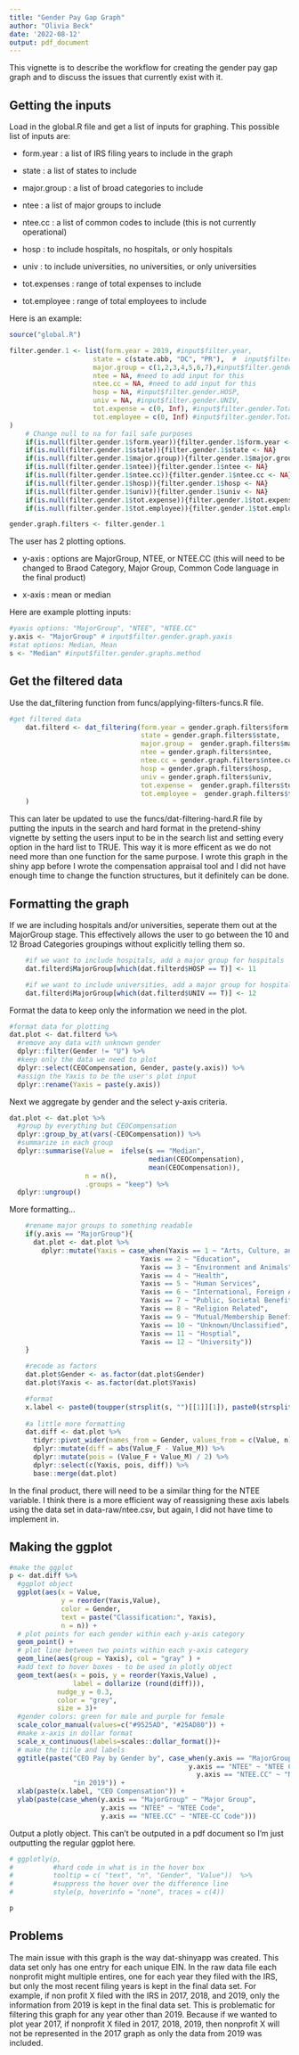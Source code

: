```yaml
---
title: "Gender Pay Gap Graph"
author: "Olivia Beck"
date: '2022-08-12'
output: pdf_document
---
```




This vignette is to describe the workflow for creating the gender pay gap graph and to discuss the issues that currently exist with it. 

## Getting the inputs

Load in the global.R file and get a list of inputs for graphing. This possible list of inputs are: 

- form.year : a list of IRS filing years to include in the graph 

- state : a list of states to include 

- major.group : a list of broad categories to include 

- ntee : a list of major groups to include 

- ntee.cc : a list of common codes to include (this is not currently operational)

- hosp : to include hospitals, no hospitals, or only hospitals 

- univ : to include universities, no universities, or only universities 

- tot.expenses : range of total expenses to include 

- tot.employee : range of total employees to include 

Here is an example: 

```r
source("global.R")

filter.gender.1 <- list(form.year = 2019, #input$filter.year, 
                     state = c(state.abb, "DC", "PR"),  #  input$filter.gender.State,
                     major.group = c(1,2,3,4,5,6,7),#input$filter.gender.MajorGroup,
                     ntee = NA, #need to add input for this
                     ntee.cc = NA, #need to add input for this
                     hosp = NA, #input$filter.gender.HOSP,
                     univ = NA, #input$filter.gender.UNIV,
                     tot.expense = c(0, Inf), #input$filter.gender.TotalExpenses,
                     tot.employee = c(0, Inf) #input$filter.gender.TotalExpenses)
)
    # Change null to na for fail safe purposes 
    if(is.null(filter.gender.1$form.year)){filter.gender.1$form.year <- NA}
    if(is.null(filter.gender.1$state)){filter.gender.1$state <- NA}
    if(is.null(filter.gender.1$major.group)){filter.gender.1$major.group <- NA}
    if(is.null(filter.gender.1$ntee)){filter.gender.1$ntee <- NA}
    if(is.null(filter.gender.1$ntee.cc)){filter.gender.1$ntee.cc <- NA}
    if(is.null(filter.gender.1$hosp)){filter.gender.1$hosp <- NA}
    if(is.null(filter.gender.1$univ)){filter.gender.1$univ <- NA}
    if(is.null(filter.gender.1$tot.expense)){filter.gender.1$tot.expense <- c(-Inf, Inf)}
    if(is.null(filter.gender.1$tot.employee)){filter.gender.1$tot.employee <- c(0, Inf)}

gender.graph.filters <- filter.gender.1


```

The user has 2 plotting options. 

- y-axis : options are MajorGroup, NTEE, or NTEE.CC (this will need to be changed to Braod Category, Major Group, Common Code language in the final product)

- x-axis : mean or median


Here are example plotting inputs: 

```r
#yaxis options: "MajorGroup", "NTEE", "NTEE.CC"
y.axis <- "MajorGroup" # input$filter.gender.graph.yaxis
#stat options: Median, Mean
s <- "Median" #input$filter.gender.graphs.method
```


## Get the filtered data 

Use the dat_filtering function from funcs/applying-filters-funcs.R file. 


```r
#get filtered data
    dat.filterd <- dat_filtering(form.year = gender.graph.filters$form.year,
                                 state = gender.graph.filters$state,
                                 major.group =  gender.graph.filters$major.group,
                                 ntee = gender.graph.filters$ntee,
                                 ntee.cc = gender.graph.filters$ntee.cc,
                                 hosp = gender.graph.filters$hosp,
                                 univ = gender.graph.filters$univ,
                                 tot.expense =  gender.graph.filters$tot.expense,
                                 tot.employee =  gender.graph.filters$tot.employee
    )
```


This can later be updated to use the funcs/dat-filtering-hard.R file by putting the inputs in the search and hard format in the pretend-shiny vignette by setting the users input to be in the search list and setting every option in the hard list to TRUE. This way it is more efficent as we do not need more than one function for the same purpose. I wrote this graph in the shiny app before I wrote the compensation appraisal tool and I did not have enough time to change the function structures, but it definitely can be done.

## Formatting the graph 

If we are including hospitals and/or universities, seperate them out at the MajorGroup stage. This effectively allows the user to go between the 10 and 12 Broad Categories groupings without explicitly telling them so. 

```r
    #if we want to include hospitals, add a major group for hospitals
    dat.filterd$MajorGroup[which(dat.filterd$HOSP == T)] <- 11

    #if we want to include universities, add a major group for hospitals
    dat.filterd$MajorGroup[which(dat.filterd$UNIV == T)] <- 12

```

Format the data to keep only the information we need in the plot.

```r
#format data for plotting
dat.plot <- dat.filterd %>%
  #remove any data with unknown gender
  dplyr::filter(Gender != "U") %>%
  #keep only the data we need to plot
  dplyr::select(CEOCompensation, Gender, paste(y.axis)) %>%
  #assign the Yaxis to be the user's plot input
  dplyr::rename(Yaxis = paste(y.axis)) 

```


Next we aggregate by gender and the select y-axis criteria. 

```r
dat.plot <- dat.plot %>%  
  #group by everything but CEOCompensation
  dplyr::group_by_at(vars(-CEOCompensation)) %>%
  #summarize in each group
  dplyr::summarise(Value =  ifelse(s == "Median", 
                                   median(CEOCompensation), 
                                   mean(CEOCompensation)), 
                   n = n(), 
                   .groups = "keep") %>%
  dplyr::ungroup()

```

More formatting...

```r
    #rename major groups to something readable
    if(y.axis == "MajorGroup"){
      dat.plot <- dat.plot %>%
        dplyr::mutate(Yaxis = case_when(Yaxis == 1 ~ "Arts, Culture, and Humanities",
                                 Yaxis == 2 ~ "Education",
                                 Yaxis == 3 ~ "Environment and Animals",
                                 Yaxis == 4 ~ "Health",
                                 Yaxis == 5 ~ "Human Services",
                                 Yaxis == 6 ~ "International, Foreign Affairs",
                                 Yaxis == 7 ~ "Public, Societal Benefit",
                                 Yaxis == 8 ~ "Religion Related",
                                 Yaxis == 9 ~ "Mutual/Membership Benefit",
                                 Yaxis == 10 ~ "Unknown/Unclassified",
                                 Yaxis == 11 ~ "Hosptial",
                                 Yaxis == 12 ~ "University"))
    }

    #recode as factors
    dat.plot$Gender <- as.factor(dat.plot$Gender)
    dat.plot$Yaxis <- as.factor(dat.plot$Yaxis)

    #format
    x.label <- paste0(toupper(strsplit(s, "")[[1]][1]), paste0(strsplit(s, "")[[1]][-1], collapse = ""), collapse = "")
    
    #a little more formatting
    dat.diff <- dat.plot %>%
      tidyr::pivot_wider(names_from = Gender, values_from = c(Value, n)) %>%
      dplyr::mutate(diff = abs(Value_F - Value_M)) %>%
      dplyr::mutate(pois = (Value_F + Value_M) / 2) %>%
      dplyr::select(c(Yaxis, pois, diff)) %>%
      base::merge(dat.plot)


```

In the final product, there will need to be a similar thing for the NTEE variable. I think there is a more efficient way of reassigning these axis labels using the data set in data-raw/ntee.csv, but again, I did not have time to implement in. 

## Making the ggplot 

```r
#make the ggplot
p <- dat.diff %>%
  #ggplot object 
  ggplot(aes(x = Value,
             y = reorder(Yaxis,Value),
             color = Gender,
             text = paste("Classification:", Yaxis),
             n = n)) +
  # plot points for each gender within each y-axis category
  geom_point() +
  # plot line between two points within each y-axis category
  geom_line(aes(group = Yaxis), col = "gray" ) +
  #add text to hover boxes - to be used in plotly object
  geom_text(aes(x = pois, y = reorder(Yaxis,Value) ,
                label = dollarize (round(diff))),
            nudge_y = 0.3,
            color = "grey",
            size = 3)+
  #gender colors: green for male and purple for female
  scale_color_manual(values=c("#9525AD", "#25AD80")) +
  #make x-axis in dollar format
  scale_x_continuous(labels=scales::dollar_format())+
  # make the title and labels 
  ggtitle(paste("CEO Pay by Gender by", case_when(y.axis == "MajorGroup" ~ "Major Group",
                                             y.axis == "NTEE" ~ "NTEE Code",
                                               y.axis == "NTEE.CC" ~ "NTEE-CC Code"),
                "in 2019")) +
  xlab(paste(x.label, "CEO Compensation")) +
  ylab(paste(case_when(y.axis == "MajorGroup" ~ "Major Group",
                       y.axis == "NTEE" ~ "NTEE Code",
                       y.axis == "NTEE.CC" ~ "NTEE-CC Code")))
```

Output a plotly object. This can't be outputed in a pdf document so I'm just outputting the regular ggplot here.

```r
# ggplotly(p,
#          #hard code in what is in the hover box
#          tooltip = c( "text", "n", "Gender", "Value"))  %>%
#          #suppress the hover over the difference line
#          style(p, hoverinfo = "none", traces = c(4))

p

```

## Problems 

The main issue with this graph is the way dat-shinyapp was created. This data set only has one entry for each unique EIN. In the raw data file each nonprofit might multiple entires, one for each year they filed with the IRS, but only the most recent filing years is kept in the final data set. For example, if non profit X filed with the IRS in 2017, 2018, and 2019, only the information from 2019 is kept in the final data set. This is problematic for filtering this graph for any year other than 2019. Because if we wanted to plot year 2017, if nonprofit X filed in 2017, 2018, 2019, then nonprofit X will not be represented in the 2017 graph as only the data from 2019 was included. 
